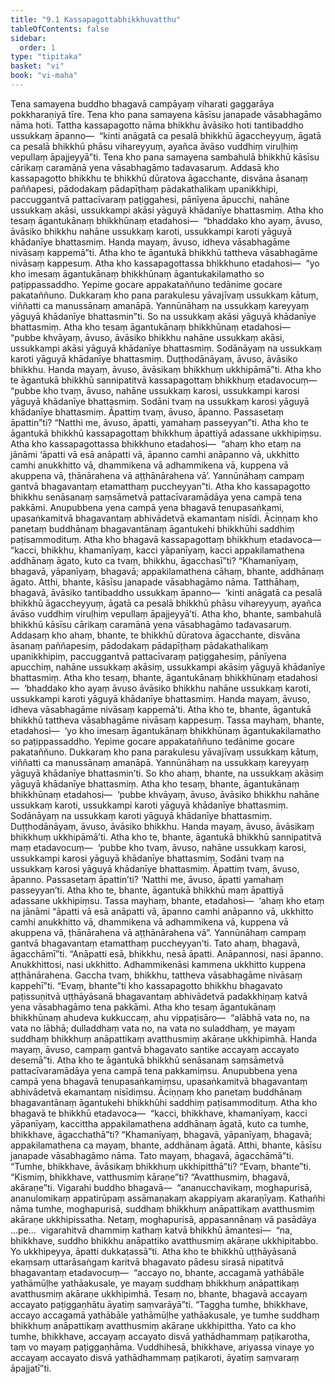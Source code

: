 ```yaml
---
title: "9.1 Kassapagottabhikkhuvatthu"
tableOfContents: false
sidebar:
  order: 1
type: "tipitaka"
basket: "vi"
book: "vi-maha"
---
```



<DynamicBreadcrumb />

<Division number="380" book="vi-maha" bookNo="3" page="430">

<Paragraph number="1774" book="vi-maha">
Tena samayena buddho bhagavā campāyaṃ viharati gaggarāya pokkharaṇiyā tīre. Tena kho pana samayena kāsīsu janapade vāsabhagāmo nāma hoti. Tattha kassapagotto nāma bhikkhu āvāsiko hoti tantibaddho ussukkaṃ āpanno—  “kinti anāgatā ca pesalā bhikkhū āgaccheyyuṃ, āgatā ca pesalā bhikkhū phāsu vihareyyuṃ, ayañca āvāso vuddhiṃ viruḷhiṃ vepullaṃ āpajjeyyā”ti. Tena kho pana samayena sambahulā bhikkhū kāsīsu cārikaṃ caramānā yena vāsabhagāmo tadavasaruṃ. Addasā kho kassapagotto bhikkhu te bhikkhū dūratova āgacchante, disvāna āsanaṃ paññapesi, pādodakaṃ pādapīṭhaṃ pādakathalikaṃ upanikkhipi, paccuggantvā pattacīvaraṃ paṭiggahesi, pānīyena āpucchi, nahāne ussukkaṃ akāsi, ussukkampi akāsi yāguyā khādanīye bhattasmiṃ. Atha kho tesaṃ āgantukānaṃ bhikkhūnaṃ etadahosi—  “bhaddako kho ayaṃ, āvuso, āvāsiko bhikkhu nahāne ussukkaṃ karoti, ussukkampi karoti yāguyā khādanīye bhattasmiṃ. Handa mayaṃ, āvuso, idheva vāsabhagāme nivāsaṃ kappemā”ti. Atha kho te āgantukā bhikkhū tattheva vāsabhagāme nivāsaṃ kappesuṃ.
</Paragraph>

<Paragraph number="1775" book="vi-maha">
Atha kho kassapagottassa bhikkhuno etadahosi—  “yo kho imesaṃ āgantukānaṃ bhikkhūnaṃ āgantukakilamatho so paṭippassaddho. Yepime gocare appakataññuno tedānime gocare pakataññuno. Dukkaraṃ kho pana parakulesu yāvajīvaṃ ussukkaṃ kātuṃ, viññatti ca manussānaṃ amanāpā. Yannūnāhaṃ na ussukkaṃ kareyyaṃ yāguyā khādanīye bhattasmin”ti. So na ussukkaṃ akāsi yāguyā khādanīye bhattasmiṃ.
</Paragraph>

<Paragraph number="1776" book="vi-maha">
Atha kho tesaṃ āgantukānaṃ bhikkhūnaṃ etadahosi—  “pubbe khvāyaṃ, āvuso, āvāsiko bhikkhu nahāne ussukkaṃ akāsi, ussukkampi akāsi yāguyā khādanīye bhattasmiṃ. Sodānāyaṃ na ussukkaṃ karoti yāguyā khādanīye bhattasmiṃ. Duṭṭhodānāyaṃ, āvuso, āvāsiko bhikkhu. Handa mayaṃ, āvuso, āvāsikaṃ bhikkhuṃ ukkhipāmā”ti.
</Paragraph>

<Paragraph number="1777" book="vi-maha">
Atha kho te āgantukā bhikkhū sannipatitvā kassapagottaṃ bhikkhuṃ etadavocuṃ—  “pubbe kho tvaṃ, āvuso, nahāne ussukkaṃ karosi, ussukkampi karosi yāguyā khādanīye bhattasmiṃ. Sodāni tvaṃ na ussukkaṃ karosi yāguyā khādanīye bhattasmiṃ. Āpattiṃ tvaṃ, āvuso, āpanno. Passasetaṃ āpattin”ti? “Natthi me, āvuso, āpatti, yamahaṃ passeyyan”ti. Atha kho te āgantukā bhikkhū kassapagottaṃ bhikkhuṃ āpattiyā adassane ukkhipiṃsu.
</Paragraph>

<Paragraph number="1778" book="vi-maha">
Atha kho kassapagottassa bhikkhuno etadahosi—  “ahaṃ kho etaṃ na jānāmi ‘āpatti vā esā anāpatti vā, āpanno camhi anāpanno vā, ukkhitto camhi anukkhitto vā, dhammikena vā adhammikena vā, kuppena vā akuppena vā, ṭhānārahena vā aṭṭhānārahena vā’. Yannūnāhaṃ campaṃ gantvā bhagavantaṃ etamatthaṃ puccheyyan”ti. Atha kho kassapagotto bhikkhu senāsanaṃ saṃsāmetvā pattacīvaramādāya yena campā tena pakkāmi. Anupubbena yena campā yena bhagavā tenupasaṅkami, upasaṅkamitvā bhagavantaṃ abhivādetvā ekamantaṃ nisīdi. Āciṇṇaṃ kho panetaṃ buddhānaṃ bhagavantānaṃ āgantukehi bhikkhūhi saddhiṃ paṭisammodituṃ. Atha kho bhagavā kassapagottaṃ bhikkhuṃ etadavoca—  “kacci, bhikkhu, khamanīyaṃ, kacci yāpanīyaṃ, kacci appakilamathena addhānaṃ āgato, kuto ca tvaṃ, bhikkhu, āgacchasī”ti? “Khamanīyaṃ, bhagavā, yāpanīyaṃ, bhagavā; appakilamathena cāhaṃ, bhante, addhānaṃ āgato. Atthi, bhante, kāsīsu janapade vāsabhagāmo nāma. Tatthāhaṃ, bhagavā, āvāsiko tantibaddho ussukkaṃ āpanno—  ‘kinti anāgatā ca pesalā bhikkhū āgaccheyyuṃ, āgatā ca pesalā bhikkhū phāsu vihareyyuṃ, ayañca āvāso vuddhiṃ viruḷhiṃ vepullaṃ āpajjeyyā’ti. Atha kho, bhante, sambahulā bhikkhū kāsīsu cārikaṃ caramānā yena vāsabhagāmo tadavasaruṃ. Addasaṃ kho ahaṃ, bhante, te bhikkhū dūratova āgacchante, disvāna āsanaṃ paññapesiṃ, pādodakaṃ pādapīṭhaṃ pādakathalikaṃ upanikkhipiṃ, paccuggantvā pattacīvaraṃ paṭiggahesiṃ, pānīyena apucchiṃ, nahāne ussukkaṃ akāsiṃ, ussukkampi akāsiṃ yāguyā khādanīye bhattasmiṃ. Atha kho tesaṃ, bhante, āgantukānaṃ bhikkhūnaṃ etadahosi—  ‘bhaddako kho ayaṃ āvuso āvāsiko bhikkhu nahāne ussukkaṃ karoti, ussukkampi karoti yāguyā khādanīye bhattasmiṃ. Handa mayaṃ, āvuso, idheva vāsabhagāme nivāsaṃ kappemā’ti. Atha kho te, bhante, āgantukā bhikkhū tattheva vāsabhagāme nivāsaṃ kappesuṃ. Tassa mayhaṃ, bhante, etadahosi—  ‘yo kho imesaṃ āgantukānaṃ bhikkhūnaṃ āgantukakilamatho so paṭippassaddho. Yepime gocare appakataññuno tedānime gocare pakataññuno. Dukkaraṃ kho pana parakulesu yāvajīvaṃ ussukkaṃ kātuṃ, viññatti ca manussānaṃ amanāpā. Yannūnāhaṃ na ussukkaṃ kareyyaṃ yāguyā khādanīye bhattasmin’ti. So kho ahaṃ, bhante, na ussukkaṃ akāsiṃ yāguyā khādanīye bhattasmiṃ. Atha kho tesaṃ, bhante, āgantukānaṃ bhikkhūnaṃ etadahosi—  ‘pubbe khvāyaṃ, āvuso, āvāsiko bhikkhu nahāne ussukkaṃ karoti, ussukkampi karoti yāguyā khādanīye bhattasmiṃ. Sodānāyaṃ na ussukkaṃ karoti yāguyā khādanīye bhattasmiṃ. Duṭṭhodānāyaṃ, āvuso, āvāsiko bhikkhu. Handa mayaṃ, āvuso, āvāsikaṃ bhikkhuṃ ukkhipāmā’ti. Atha kho te, bhante, āgantukā bhikkhū sannipatitvā maṃ etadavocuṃ—  ‘pubbe kho tvaṃ, āvuso, nahāne ussukkaṃ karosi, ussukkampi karosi yāguyā khādanīye bhattasmiṃ. Sodāni tvaṃ na ussukkaṃ karosi yāguyā khādanīye bhattasmiṃ. Āpattiṃ tvaṃ, āvuso, āpanno. Passasetaṃ āpattin’ti? ‘Natthi me, āvuso, āpatti yamahaṃ passeyyan’ti. Atha kho te, bhante, āgantukā bhikkhū maṃ āpattiyā adassane ukkhipiṃsu. Tassa mayhaṃ, bhante, etadahosi—  ‘ahaṃ kho etaṃ na jānāmi “āpatti vā esā anāpatti vā, āpanno camhi anāpanno vā, ukkhitto camhi anukkhitto vā, dhammikena vā adhammikena vā, kuppena vā akuppena vā, ṭhānārahena vā aṭṭhānārahena vā”. Yannūnāhaṃ campaṃ gantvā bhagavantaṃ etamatthaṃ puccheyyan’ti. Tato ahaṃ, bhagavā, āgacchāmī”ti. “Anāpatti esā, bhikkhu, nesā āpatti. Anāpannosi, nasi āpanno. Anukkhittosi, nasi ukkhitto. Adhammikenāsi kammena ukkhitto kuppena aṭṭhānārahena. Gaccha tvaṃ, bhikkhu, tattheva vāsabhagāme nivāsaṃ kappehī”ti. “Evaṃ, bhante”ti kho kassapagotto bhikkhu bhagavato paṭissuṇitvā uṭṭhāyāsanā bhagavantaṃ abhivādetvā padakkhiṇaṃ katvā yena vāsabhagāmo tena pakkāmi.
</Paragraph>

</Division>
<Division number="381" book="vi-maha" bookNo="3" page="433">

<Paragraph number="1779" book="vi-maha">
Atha kho tesaṃ āgantukānaṃ bhikkhūnaṃ ahudeva kukkuccaṃ, ahu vippaṭisāro—  “alābhā vata no, na vata no lābhā; dulladdhaṃ vata no, na vata no suladdhaṃ, ye mayaṃ suddhaṃ bhikkhuṃ anāpattikaṃ avatthusmiṃ akāraṇe ukkhipimhā. Handa mayaṃ, āvuso, campaṃ gantvā bhagavato santike accayaṃ accayato desemā”ti. Atha kho te āgantukā bhikkhū senāsanaṃ saṃsāmetvā pattacīvaramādāya yena campā tena pakkamiṃsu. Anupubbena yena campā yena bhagavā tenupasaṅkamiṃsu, upasaṅkamitvā bhagavantaṃ abhivādetvā ekamantaṃ nisīdiṃsu. Āciṇṇaṃ kho panetaṃ buddhānaṃ bhagavantānaṃ āgantukehi bhikkhūhi saddhiṃ paṭisammodituṃ. Atha kho bhagavā te bhikkhū etadavoca—  “kacci, bhikkhave, khamanīyaṃ, kacci yāpanīyaṃ, kaccittha appakilamathena addhānaṃ āgatā, kuto ca tumhe, bhikkhave, āgacchathā”ti? “Khamanīyaṃ, bhagavā, yāpanīyaṃ, bhagavā; appakilamathena ca mayaṃ, bhante, addhānaṃ āgatā. Atthi, bhante, kāsīsu janapade vāsabhagāmo nāma. Tato mayaṃ, bhagavā, āgacchāmā”ti. “Tumhe, bhikkhave, āvāsikaṃ bhikkhuṃ ukkhipitthā”ti? “Evaṃ, bhante”ti. “Kismiṃ, bhikkhave, vatthusmiṃ kāraṇe”ti? “Avatthusmiṃ, bhagavā, akāraṇe”ti. Vigarahi buddho bhagavā—  “ananucchavikaṃ, moghapurisā, ananulomikaṃ appatirūpaṃ assāmaṇakaṃ akappiyaṃ akaraṇīyaṃ. Kathañhi nāma tumhe, moghapurisā, suddhaṃ bhikkhuṃ anāpattikaṃ avatthusmiṃ akāraṇe ukkhipissatha. Netaṃ, moghapurisā, appasannānaṃ vā pasādāya …pe…  vigarahitvā dhammiṃ kathaṃ katvā bhikkhū āmantesi—  “na, bhikkhave, suddho bhikkhu anāpattiko avatthusmiṃ akāraṇe ukkhipitabbo. Yo ukkhipeyya, āpatti dukkaṭassā”ti.
</Paragraph>

<Paragraph number="1780" book="vi-maha">
Atha kho te bhikkhū uṭṭhāyāsanā ekaṃsaṃ uttarāsaṅgaṃ karitvā bhagavato pādesu sirasā nipatitvā bhagavantaṃ etadavocuṃ—  “accayo no, bhante, accagamā yathābāle yathāmūḷhe yathāakusale, ye mayaṃ suddhaṃ bhikkhuṃ anāpattikaṃ avatthusmiṃ akāraṇe ukkhipimhā. Tesaṃ no, bhante, bhagavā accayaṃ accayato paṭiggaṇhātu āyatiṃ saṃvarāyā”ti. “Taggha tumhe, bhikkhave, accayo accagamā yathābāle yathāmūḷhe yathāakusale, ye tumhe suddhaṃ bhikkhuṃ anāpattikaṃ avatthusmiṃ akāraṇe ukkhipittha. Yato ca kho tumhe, bhikkhave, accayaṃ accayato disvā yathādhammaṃ paṭikarotha, taṃ vo mayaṃ paṭiggaṇhāma. Vuddhihesā, bhikkhave, ariyassa vinaye yo accayaṃ accayato disvā yathādhammaṃ paṭikaroti, āyatiṃ saṃvaraṃ āpajjatī”ti.
</Paragraph>
</Division>
